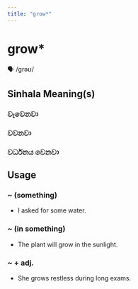 ```yaml
---
title: "grow*"
---
```


# grow*

🗣️ /ɡrəʊ/

## Sinhala Meaning(s)

### වැවෙනවා
### වවනවා
### වර්ධනය වෙනවා

## Usage

### ~ (something)

- I asked for some water.


### ~ (in something)

- The plant will grow in the sunlight.


### ~ + adj.

- She grows restless during long exams.

